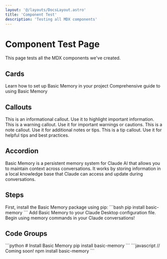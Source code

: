 ```yaml
---
layout: '@/layouts/DocsLayout.astro'
title: 'Component Test'
description: 'Testing all MDX components'
---
```



# Component Test Page

This page tests all the MDX components we've created.

## Cards

<CardGroup cols={2}>
  <Card title="Getting Started" href="/getting-started">
    Learn how to set up Basic Memory in your project
  </Card>
  <Card title="User Guide" href="/user-guide">
    Comprehensive guide to using Basic Memory
  </Card>
</CardGroup>

## Callouts

<Info>
  This is an informational callout. Use it to highlight important information.
</Info>

<Warning>
  This is a warning callout. Use it for important warnings or cautions.
</Warning>

<Note>
  This is a note callout. Use it for additional notes or tips.
</Note>

<Tip>
  This is a tip callout. Use it for helpful tips and best practices.
</Tip>

## Accordion

<Accordion>
  <AccordionItem title="What is Basic Memory?">
    Basic Memory is a persistent memory system for Claude AI that allows you to maintain context across conversations.
  </AccordionItem>
  <AccordionItem title="How does it work?">
    It works by storing information in a local knowledge base that Claude can access and update during conversations.
  </AccordionItem>
</Accordion>

## Steps

<Steps>
  <Step title="Install Basic Memory">
    First, install the Basic Memory package using pip:
    ```bash
    pip install basic-memory
    ```
  </Step>
  <Step title="Configure Claude Desktop">
    Add Basic Memory to your Claude Desktop configuration file.
  </Step>
  <Step title="Start Using">
    Begin using memory commands in your Claude conversations!
  </Step>
</Steps>

## Code Groups

<CodeGroup>
  <CodeTab label="Python" value="python">
```python
# Install Basic Memory
pip install basic-memory
```
  </CodeTab>
  <CodeTab label="JavaScript" value="javascript">
```javascript
// Coming soon!
npm install basic-memory
```
  </CodeTab>
</CodeGroup>
